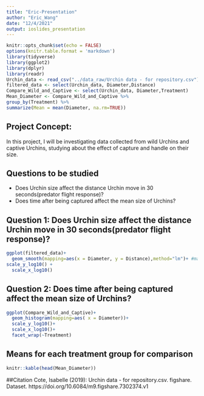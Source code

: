 ```yaml
---
title: "Eric-Presentation"
author: "Eric_Wang"
date: "12/4/2021"
output: ioslides_presentation
---
```


```r
knitr::opts_chunk$set(echo = FALSE)
options(knitr.table.format = 'markdown')
library(tidyverse)
library(ggplot2)
library(dplyr)
library(readr)
Urchin_data <- read_csv("../data_raw/Urchin data - for repository.csv")
filtered_data <- select(Urchin_data, Diameter,Distance)
Compare_Wild_and_Captive <- select(Urchin_data, Diameter,Treatment)
Mean_Diameter <- Compare_Wild_and_Captive %>%
group_by(Treatment) %>%
summarize(Mean = mean(Diameter, na.rm=TRUE))
```

## Project Concept:

In this project, I will be investigating data collected from wild Urchins and captive Urchins, studying about the effect of capture and handle on their size.


## Questions to be studied 

- Does Urchin size affect the distance Urchin move in 30 seconds(predator flight response)?
- Does time after being captured affect the mean size of Urchins?

## Question 1: Does Urchin size affect the distance Urchin move in 30 seconds(predator flight response)?

```r
ggplot(filtered_data)+
  geom_smooth(mapping=aes(x = Diameter, y = Distance),method="lm")+ #make the plot
scale_y_log10() +
  scale_x_log10()
```

## Question 2: Does time after being captured affect the mean size of Urchins?

```r
ggplot(Compare_Wild_and_Captive)+
  geom_histogram(mapping=aes( x = Diameter))+
  scale_y_log10()+
  scale_x_log10()+
  facet_wrap(~Treatment)
```




## Means for each treatment group for comparison


```r
knitr::kable(head(Mean_Diameter))
```

##Citation
Cote, Isabelle (2019): Urchin data - for repository.csv. figshare. Dataset. https://doi.org/10.6084/m9.figshare.7302374.v1